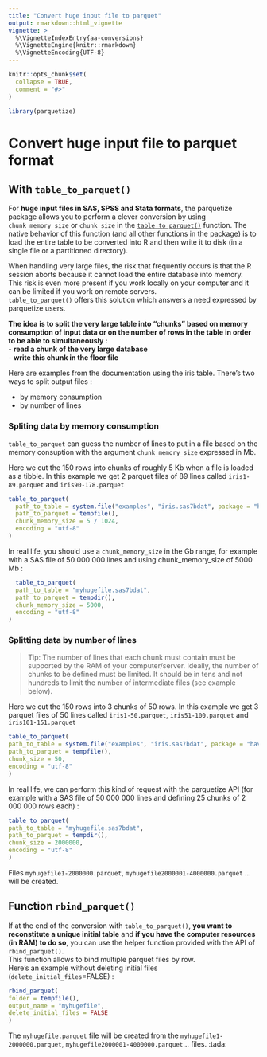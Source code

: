 ```yaml
---
title: "Convert huge input file to parquet"
output: rmarkdown::html_vignette
vignette: >
  %\VignetteIndexEntry{aa-conversions}
  %\VignetteEngine{knitr::rmarkdown}
  %\VignetteEncoding{UTF-8}
---
```


```r
knitr::opts_chunk$set(
  collapse = TRUE,
  comment = "#>"
)
```

```r
library(parquetize)
```

# Convert huge input file to parquet format

## With `table_to_parquet()`

For **huge input files in SAS, SPSS and Stata formats**, the parquetize package allows you to perform a clever conversion by using `chunk_memory_size` or `chunk_size` in the [`table_to_parquet()`](https://ddotta.github.io/parquetize/reference/table_to_parquet.html) function. 
The native behavior of this function (and all other functions in the package) is to load the entire table to be converted into R and then write it to disk (in a single file or a partitioned directory).  

When handling very large files, the risk that frequently occurs is that the R session aborts because it cannot load the entire database into memory.
This risk is even more present if you work locally on your computer and it can be limited if you work on remote servers.  
`table_to_parquet()` offers this solution which answers a need expressed by parquetize users.  

**The idea is to split the very large table into "chunks" based on memory consumption of input data or on the number of rows in the table in order to be able to simultaneously :**  
- **read a chunk of the very large database**  
- **write this chunk in the floor file**

Here are examples from the documentation using the iris table. There's two ways to split output files :

* by memory consumption
* by number of lines

### Spliting data by memory consumption

`table_to_parquet` can guess the number of lines to put in a file based on the
memory consuption with the argument `chunk_memory_size` expressed in Mb.

Here we cut the 150 rows into chunks of roughly 5 Kb when a file is loaded as a
tibble. In this example we get 2 parquet files of 89 lines called
`iris1-89.parquet` and `iris90-178.parquet`

```r
table_to_parquet(
  path_to_table = system.file("examples", "iris.sas7bdat", package = "haven"),
  path_to_parquet = tempfile(),
  chunk_memory_size = 5 / 1024,
  encoding = "utf-8"
)
```

In real life, you should use a `chunk_memory_size` in the Gb range, for example
with a SAS file of 50 000 000 lines and using chunk_memory_size of 5000 Mb :


```r
  table_to_parquet(
  path_to_table = "myhugefile.sas7bdat",
  path_to_parquet = tempdir(),
  chunk_memory_size = 5000,
  encoding = "utf-8"
)
```


### Splitting data by number of lines

> Tip: The number of lines that each chunk must contain must be supported by the RAM of your computer/server. Ideally, the number of chunks to be defined must be limited. It should be in tens and not hundreds to limit the number of intermediate files (see example below).  

Here we cut the 150 rows into 3 chunks of 50 rows. In this example we get 3 parquet files of 50 lines called `iris1-50.parquet`, `iris51-100.parquet` and `iris101-151.parquet`

```r
table_to_parquet(
path_to_table = system.file("examples", "iris.sas7bdat", package = "haven"),
path_to_parquet = tempfile(),
chunk_size = 50,
encoding = "utf-8"
)
```

In real life, we can perform this kind of request with the parquetize API (for example with a SAS file of 50 000 000 lines and defining 25 chunks of 2 000 000 rows each) :  


```r
table_to_parquet(
path_to_table = "myhugefile.sas7bdat",
path_to_parquet = tempdir(),
chunk_size = 2000000,
encoding = "utf-8"
)
```

Files `myhugefile1-2000000.parquet`, `myhugefile2000001-4000000.parquet` ... will be created.   

## Function `rbind_parquet()`

If at the end of the conversion with `table_to_parquet()`, **you want to reconstitute a unique initial table** and **if you have the computer resources (in RAM) to do so**, you can use the helper function provided with the API of `rbind_parquet()`.  
This function allows to bind multiple parquet files by row.   
Here's an example without deleting initial files (`delete_initial_files`=FALSE) :    

```r
rbind_parquet(
folder = tempfile(),
output_name = "myhugefile",
delete_initial_files = FALSE
)
```
The `myhugefile.parquet` file will be created from the `myhugefile1-2000000.parquet`, `myhugefile2000001-4000000.parquet`... files. :tada:
